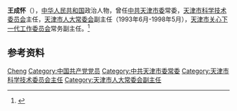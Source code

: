 '''王成怀'''（{{bd|约1931年|}}），[[中华人民共和国|中华人民共和国]]政治人物，曾任[[中共天津市委|中共天津市委]]常委，[[天津市科学技术委员会|天津市科学技术委员会]]主任，[[天津市人大常委会|天津市人大常委会]]副主任（1993年6月-1998年5月），[[天津市关心下一代工作委员会|天津市关心下一代工作委员会]]常务副主任。<ref>{{Cite book|title=中华人民共和国职官志|author=何虎生, 李耀东, 向常福主编|publisher=中国社会出版社|year=2003|isbn=9787800883934|location=北京|pages=}}</ref>

== 参考资料 ==
{{reflist}}

{{中国人物小作品}}

{{Authority control}}
{{DEFAULTSORT:Wang王}}
[[Category:王姓|Cheng]]
[[Category:中国共产党党员|Category:中国共产党党员]]
[[Category:中共天津市委常委|Category:中共天津市委常委]]
[[Category:天津市科学技术委员会主任|Category:天津市科学技术委员会主任]]
[[Category:天津市人大常委会副主任|Category:天津市人大常委会副主任]]
